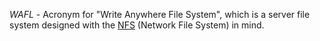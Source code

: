 ''WAFL'' - Acronym for "Write Anywhere File System", which is a server file system designed with the [[NFS]] (Network File System) in mind.
